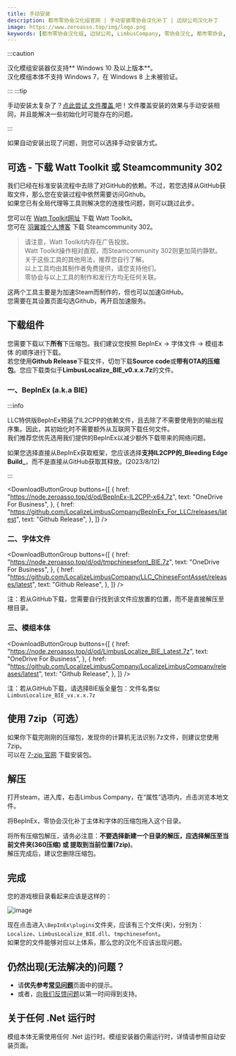 ```yaml
---
title: 手动安装
description: 都市零协会汉化组官网 | 手动安装零协会汉化补丁 | 边狱公司汉化补丁
image: https://www.zeroasso.top/img/logo.png
keywords: [都市零协会汉化组, 边狱公司, LimbusCompany, 零协会汉化, 都市零协会, 零协会, 汉化模组]
---
```

:::caution

汉化模组安装器仅支持** Windows 10 及以上版本**。  
汉化模组本体不支持 Windows 7，在 Windows 8 上未被验证。

:::
:::tip

手动安装太复杂了？[点此尝试 文件覆盖 ](https://www.zeroasso.top/docs/question#%E8%A7%A3%E5%86%B3%E6%96%B9%E6%A1%88%E6%96%87%E4%BB%B6%E8%A6%86%E7%9B%96)吧！文件覆盖安装的效果与手动安装相同，并且能解决一些初始化时可能存在的问题。

:::


如果自动安装出现了问题，则您可以选择手动安装方式。

## 可选 - 下载 Watt Toolkit 或 Steamcommunity 302

我们已经在标准安装流程中去除了对GitHub的依赖。不过，若您选择从GitHub获取文件，那么您在安装过程中依然需要访问Github。  
如果您已有全局代理等工具则解决您的连接性问题，则可以跳过此步。

您可以在 [Watt Toolkit网址](https://steampp.net/) 下载 Watt Toolkit。  
您可在 [羽翼城个人博客](https://www.dogfight360.com/blog/686/) 下载 Steamcommunity 302。

> 请注意，Watt Toolkit内存在广告投放。  
> Watt Toolkit操作相对直观，而Steamcommunity 302则更加简约静默。  
> 关于这些工具的其他用法，推荐您自行了解。  
> 以上工具均由其制作者免费提供，请您支持他们。  
> 零协会与以上工具的制作和发行方均无任何关联。

这两个工具主要是为加速Steam而制作的，但也可以加速GitHub。  
您需要在其设置页面勾选Github，再开启加速服务。

## 下载组件

您需要下载以下**所有**下压缩包。我们建议您按照 BepInEx → 字体文件 → 模组本体 的顺序进行下载。  
若您使用**Github Release**下载文件，切勿下载**Source code**或**带有OTA的压缩包**。您应下载类似于**LimbusLocalize\_BIE\_v0.x.x.7z**的文件。

### 一、BepInEx (a.k.a BIE)
:::info

LLC特供版BepInEx预装了IL2CPP的依赖文件，且去除了不需要使用到的输出程序集。因此，其初始化时不需要额外从互联网下载任何文件。  
我们推荐您优先选用我们提供的BepInEx以减少额外下载带来的网络问题。

如果您选择直接从BepInEx获取框架，您应该选择**支持IL2CPP的_Bleeding Edge Build_**，而不是直接从GitHub获取其释放。(2023/8/12)

:::

<DownloadButtonGroup
  buttons={[
    {
      href: "https://node.zeroasso.top/d/od/BepInEx-IL2CPP-x64.7z",
      text: "OneDrive For Business",
    },
    {
      href: "https://github.com/LocalizeLimbusCompany/BepInEx_For_LLC/releases/latest",
      text: "Github Release",
    },
  ]}
/>

### 二、字体文件

<DownloadButtonGroup
  buttons={[
    {
      href: "https://node.zeroasso.top/d/od/tmpchinesefont_BIE.7z",
      text: "OneDrive For Business",
    },
    {
      href: "https://github.com/LocalizeLimbusCompany/LLC_ChineseFontAsset/releases/latest",
      text: "Github Release",
    },
  ]}
/>

注：若从GitHub下载，您需要自行找到该文件应放置的位置，而不是直接解压至根目录。

### 三、模组本体

<DownloadButtonGroup
  buttons={[
    {
      href: "https://node.zeroasso.top/d/od/LimbusLocalize_BIE_Latest.7z",
      text: "OneDrive For Business",
    },
    {
      href: "https://github.com/LocalizeLimbusCompany/LocalizeLimbusCompany/releases/latest",
      text: "Github Release",
    },
  ]}
/>

注：若从GitHub下载，请选择BIE版全量包：文件名类似`LimbusLocalize_BIE_vx.x.x.7z`

## 使用 7zip（可选）

如果你下载完刚刚的压缩包，发现你的计算机无法识别.7z文件，则建议您使用7zip。  
可以在 [7-zip 官网](https://7-zip.org/a/7z2301-x64.exe) 下载安装包。

## 解压

打开steam，进入库，右击Limbus Company，在“属性”选项内，点击浏览本地文件。

将BepInEx，零协会汉化补丁主体和字体的压缩包拖入这个目录。

将所有压缩包解压，请务必注意：**不要选择新建一个目录的解压，应选择解压至当前文件夹(360压缩) 或 提取到当前位置(7zip)**。  
解压完成后，建议您删除压缩包。

## 完成

您的游戏根目录看起来应该是这样的：

![image](/img/page/BIEfiles.png)

现在点击进入`\BepInEx\plugins`文件夹，应该有三个文件(夹)，分别为：`Localize`、`LimbusLocalize_BIE.dll`、`tmpchinesefont`。  
如果您的文件能够对应以上体系，那么您的汉化不应该出现问题。

## 仍然出现(无法解决的)问题？

- 请**优先参考**[**常见问题**](https://www.zeroasso.top/docs/question)页面中的提示。
- 或者，[向我们反馈问题](/docs/callus)以第一时间得到支持。

## 关于任何 .Net 运行时

模组本体无需使用任何 .Net 运行时。模组安装器仍需运行时，详情请参照自动安装页面。
